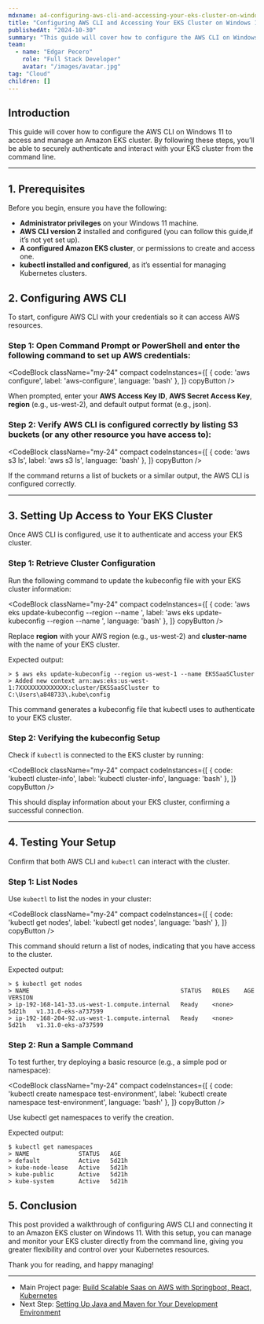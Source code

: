 ```yaml
---
mdxname: a4-configuring-aws-cli-and-accessing-your-eks-cluster-on-windows-11.mdx
title: "Configuring AWS CLI and Accessing Your EKS Cluster on Windows 11"
publishedAt: "2024-10-30"
summary: "This guide will cover how to configure the AWS CLI on Windows 11 to access and manage an Amazon EKS cluster. By following these steps, you’ll be able to securely authenticate and interact with your EKS cluster from the command line."
team:
  - name: "Edgar Pecero"
    role: "Full Stack Developer"
    avatar: "/images/avatar.jpg"
tag: "Cloud"
children: []
---
```


## Introduction

This guide will cover how to configure the AWS CLI on Windows 11 to access and manage an Amazon EKS cluster. By following these steps, you’ll be able to securely authenticate and interact with your EKS cluster from the command line.

---

## 1. Prerequisites

Before you begin, ensure you have the following:

- **Administrator privileges** on your Windows 11 machine.
- **AWS CLI version 2** installed and configured (you can follow this guide,if it’s not yet set up).
- **A configured Amazon EKS cluster**, or permissions to create and access one.
- **kubectl installed and configured**, as it’s essential for managing Kubernetes clusters.

## 2. Configuring AWS CLI

To start, configure AWS CLI with your credentials so it can access AWS resources.

### Step 1: Open Command Prompt or PowerShell and enter the following command to set up AWS credentials:

<CodeBlock className="my-24"
    compact
    codeInstances={[
        {
            code: 'aws configure',
            label: 'aws-configure',
            language: 'bash'
        },
    ]}
    copyButton
/>

When prompted, enter your **AWS Access Key ID**, **AWS Secret Access Key**, **region** (e.g., us-west-2), and default output format (e.g., json).

### Step 2: Verify AWS CLI is configured correctly by listing S3 buckets (or any other resource you have access to):

<CodeBlock className="my-24"
    compact
    codeInstances={[
        {
            code: 'aws s3 ls',
            label: 'aws s3 ls',
            language: 'bash'
        },
    ]}
    copyButton
/>

If the command returns a list of buckets or a similar output, the AWS CLI is configured correctly.

---

## 3. Setting Up Access to Your EKS Cluster

Once AWS CLI is configured, use it to authenticate and access your EKS cluster.

### Step 1: Retrieve Cluster Configuration

Run the following command to update the kubeconfig file with your EKS cluster information:

<CodeBlock className="my-24"
    compact
    codeInstances={[
        {
            code: 'aws eks update-kubeconfig --region <region> --name <cluster-name>',
            label: 'aws eks update-kubeconfig --region <region> --name <cluster-name>',
            language: 'bash'
        },
    ]}
    copyButton
/>

Replace **region** with your AWS region (e.g., us-west-2) and **cluster-name** with the name of your EKS cluster.

Expected output:

```
> $ aws eks update-kubeconfig --region us-west-1 --name EKSSaaSCluster
> Added new context arn:aws:eks:us-west-1:7XXXXXXXXXXXXXX:cluster/EKSSaaSCluster to C:\Users\a848733\.kube\config
```

This command generates a kubeconfig file that kubectl uses to authenticate to your EKS cluster.

### Step 2: Verifying the kubeconfig Setup

Check if `kubectl` is connected to the EKS cluster by running:

<CodeBlock className="my-24"
    compact
    codeInstances={[
        {
            code: 'kubectl cluster-info',
            label: 'kubectl cluster-info',
            language: 'bash'
        },
    ]}
    copyButton
/>

This should display information about your EKS cluster, confirming a successful connection.

---

## 4. Testing Your Setup

Confirm that both AWS CLI and `kubectl` can interact with the cluster.

### Step 1: List Nodes

Use `kubectl` to list the nodes in your cluster:

<CodeBlock className="my-24"
    compact
    codeInstances={[
        {
            code: 'kubectl get nodes',
            label: 'kubectl get nodes',
            language: 'bash'
        },
    ]}
    copyButton
/>

This command should return a list of nodes, indicating that you have access to the cluster.

Expected output:

```
> $ kubectl get nodes
> NAME                                           STATUS   ROLES    AGE     VERSION
> ip-192-168-141-33.us-west-1.compute.internal   Ready    <none>   5d21h   v1.31.0-eks-a737599
> ip-192-168-204-92.us-west-1.compute.internal   Ready    <none>   5d21h   v1.31.0-eks-a737599
```

### Step 2: Run a Sample Command

To test further, try deploying a basic resource (e.g., a simple pod or namespace):

<CodeBlock className="my-24"
    compact
    codeInstances={[
        {
            code: 'kubectl create namespace test-environment',
            label: 'kubectl create namespace test-environment',
            language: 'bash'
        },
    ]}
    copyButton
/>

Use kubectl get namespaces to verify the creation.

Expected output:

```
$ kubectl get namespaces
> NAME              STATUS   AGE
> default           Active   5d21h
> kube-node-lease   Active   5d21h
> kube-public       Active   5d21h
> kube-system       Active   5d21h
```

## 5. Conclusion

This post provided a walkthrough of configuring AWS CLI and connecting it to an Amazon EKS cluster on Windows 11. With this setup, you can manage and monitor your EKS cluster directly from the command line, giving you greater flexibility and control over your Kubernetes resources.

Thank you for reading, and happy managing!


---

- Main Project page: [Build Scalable Saas on AWS with Springboot, React, Kubernetes](/blog/build-scalable-saas-on-aws-with-springboot-react)
- Next Step: [Setting Up Java and Maven for Your Development Environment](/blog/setting-up-java-and-maven-for-your-development-environment)